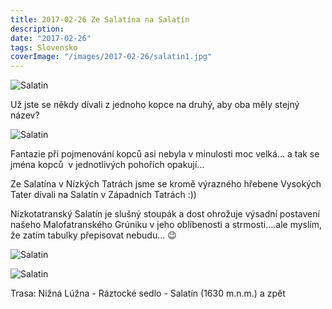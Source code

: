 ```yaml
---
title: 2017-02-26 Ze Salatína na Salatín
description:
date: "2017-02-26"
tags: Slovensko
coverImage: "/images/2017-02-26/salatin1.jpg"
---
```



<Image
  src="/images/2017-02-26/salatin1.jpg"
  alt="Salatin"
  width={1280}
  height={750}
  priority
  className="next-image"
/>

Už jste se někdy dívali z jednoho kopce na druhý, aby oba měly stejný název?

<div className="flex justify-center">
  <Image
    src="/images/2017-02-26/salatin2.jpg"
    alt="Salatin"
    width={750}
    height={1080}
    priority
    className="next-image"
  />
</div>

Fantazie při pojmenování kopců asi nebyla v minulosti moc velká... a tak se jména kopců  v jednotlivých pohořích opakují...

Ze Salatína v Nízkých Tatrách jsme se kromě výrazného hřebene Vysokých Tater dívali na Salatín v Západních Tatrách :))

Nízkotatranský Salatín je slušný stoupák a dost ohrožuje výsadní postavení našeho Malofatranského Grúniku v jeho oblíbenosti a strmosti....ale myslím, že zatím tabulky přepisovat nebudu... 😉

<Image
  src="/images/2017-02-26/salatin3.jpg"
  alt="Salatin"
  width={1280}
  height={750}
  priority
  className="next-image"
/>

<Image
  src="/images/2017-02-26/salatin4.jpg"
  alt="Salatin"
  width={1280}
  height={750}
  priority
  className="next-image"
/>

Trasa: Nižná Lúžna - Ráztocké sedlo - Salatín (1630 m.n.m.) a zpět
